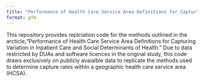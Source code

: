 ```yaml
---
title: "Performance of Health Care Service Area Definitions for Capturing Variation in Inpatient Care and Social Determinants of Health"
format: gfm
---
```


This repository provides replciation code for the methods outlined in the arcticle,"Performance of Health Care Service Area Definitions for Capturing Variation in Inpatient Care and Social Determinants of Health." Due to data restricted by DUAs and software licences in the original study, this code draws exclusively on publicly avaialble data to replicate the methods used to determine capture rates within a geographic health care service area (HCSA).


